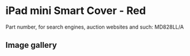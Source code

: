 
# iPad mini Smart Cover - Red

Part number, for search engines, auction websites and such: MD828LL/A

## Image gallery

<div style={{ width: "768px" }}>
  <GalleryComponent
    images={[
      {
        original: "/everysource/MD828.png",
        thumbnail: "/everypreview/MD828.png",
      },
      {
        original: "/everysource/MD828_AV1_BLACK.png",
        thumbnail: "/everypreview/MD828_AV1_BLACK.png",
      },
      {
        original: "/everysource/MD828_AV1_WHITE.png",
        thumbnail: "/everypreview/MD828_AV1_WHITE.png",
      },
      {
        original: "/everysource/MD828_AV2.png",
        thumbnail: "/everypreview/MD828_AV2.png",
      },
      {
        original: "/everysource/MD828_AV2_BLACK.png",
        thumbnail: "/everypreview/MD828_AV2_BLACK.png",
      },
      {
        original: "/everysource/MD828_AV2_WHITE.png",
        thumbnail: "/everypreview/MD828_AV2_WHITE.png",
      },
      {
        original: "/everysource/MD828_AV3_BLACK.png",
        thumbnail: "/everypreview/MD828_AV3_BLACK.png",
      },
      {
        original: "/everysource/MD828_AV3_WHITE.png",
        thumbnail: "/everypreview/MD828_AV3_WHITE.png",
      },
      {
        original: "/everysource/MD828_AV4_BLACK.png",
        thumbnail: "/everypreview/MD828_AV4_BLACK.png",
      },
      {
        original: "/everysource/MD828_AV4_WHITE.png",
        thumbnail: "/everypreview/MD828_AV4_WHITE.png",
      },
      {
        original: "/everysource/MD828_AV5.png",
        thumbnail: "/everypreview/MD828_AV5.png",
      }
    ]}
  />
</div>